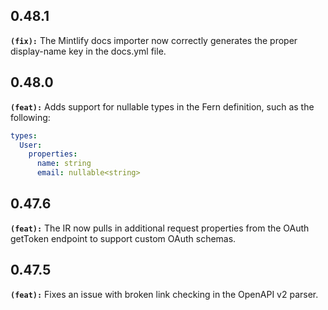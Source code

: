 ## 0.48.1
**`(fix):`** The Mintlify docs importer now correctly generates the proper display-name key in the docs.yml file.


## 0.48.0
**`(feat):`** Adds support for nullable types in the Fern definition, such as the following:

```yaml
types:
  User:
    properties:
      name: string
      email: nullable<string>
```


## 0.47.6
**`(feat):`** The IR now pulls in additional request properties from the OAuth getToken endpoint to support custom OAuth schemas.


## 0.47.5
**`(feat):`** Fixes an issue with broken link checking in the OpenAPI v2 parser.


